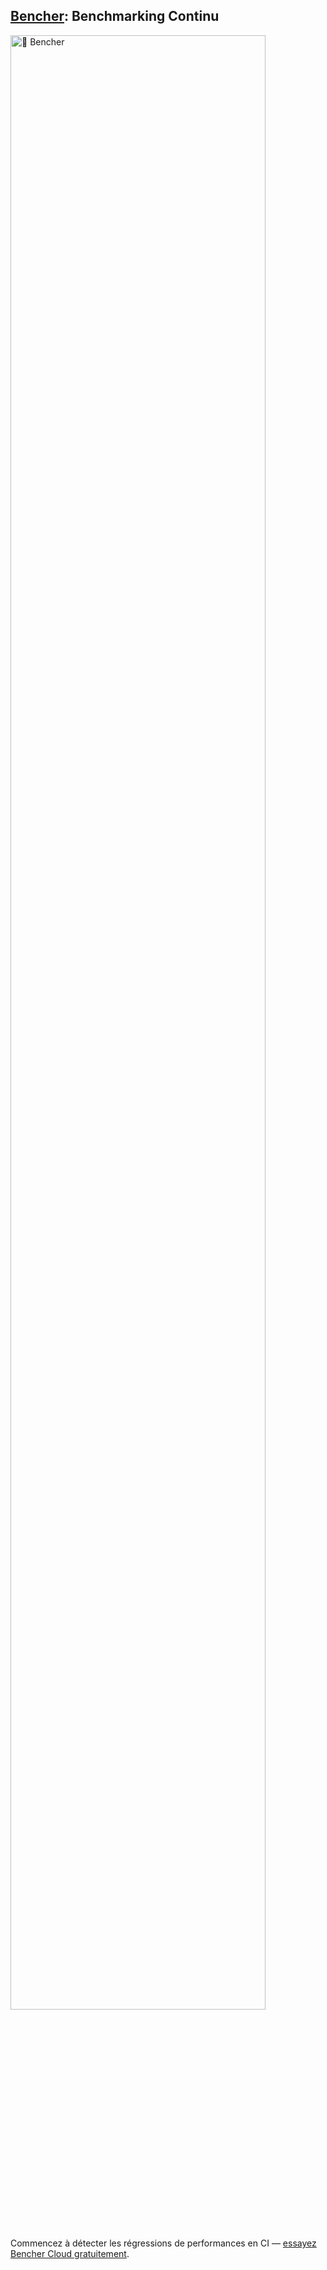 
## [Bencher](/fr/pricing): Benchmarking Continu
<div class="content has-text-centered">
    <a href="/fr/pricing">
        <img src={BENCHER_WORDMARK} width="90%" alt="🐰 Bencher" />
    </a>
</div>


<BencherIntro />

Commencez à détecter les régressions de performances en CI — [essayez Bencher Cloud gratuitement](/fr/pricing).
